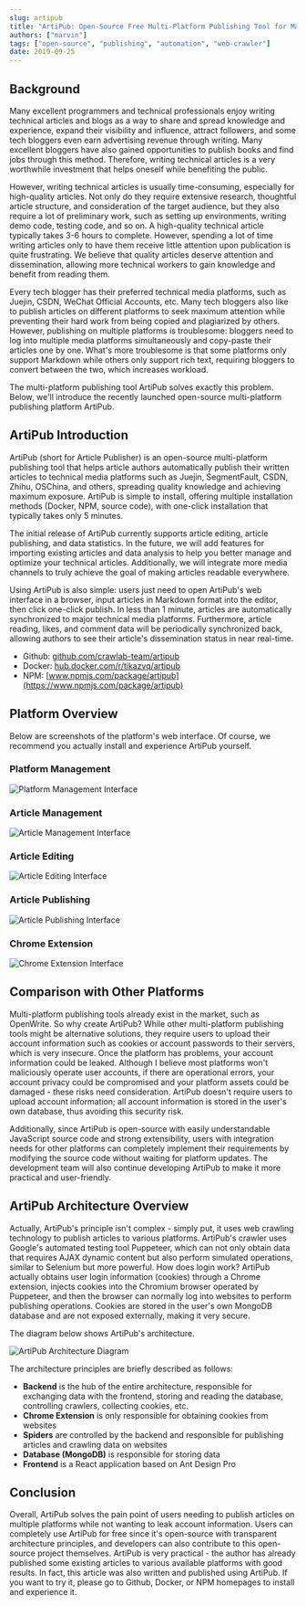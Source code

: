 ```yaml
---
slug: artipub
title: "ArtiPub: Open-Source Free Multi-Platform Publishing Tool for Maximum Article Reach"
authors: ["marvin"]
tags: ["open-source", "publishing", "automation", "web-crawler"]
date: 2019-09-25
---
```


## Background

Many excellent programmers and technical professionals enjoy writing technical articles and blogs as a way to share and spread knowledge and experience, expand their visibility and influence, attract followers, and some tech bloggers even earn advertising revenue through writing. Many excellent bloggers have also gained opportunities to publish books and find jobs through this method. Therefore, writing technical articles is a very worthwhile investment that helps oneself while benefiting the public.

However, writing technical articles is usually time-consuming, especially for high-quality articles. Not only do they require extensive research, thoughtful article structure, and consideration of the target audience, but they also require a lot of preliminary work, such as setting up environments, writing demo code, testing code, and so on. A high-quality technical article typically takes 3-6 hours to complete. However, spending a lot of time writing articles only to have them receive little attention upon publication is quite frustrating. We believe that quality articles deserve attention and dissemination, allowing more technical workers to gain knowledge and benefit from reading them.

Every tech blogger has their preferred technical media platforms, such as Juejin, CSDN, WeChat Official Accounts, etc. Many tech bloggers also like to publish articles on different platforms to seek maximum attention while preventing their hard work from being copied and plagiarized by others. However, publishing on multiple platforms is troublesome: bloggers need to log into multiple media platforms simultaneously and copy-paste their articles one by one. What's more troublesome is that some platforms only support Markdown while others only support rich text, requiring bloggers to convert between the two, which increases workload.

The multi-platform publishing tool ArtiPub solves exactly this problem. Below, we'll introduce the recently launched open-source multi-platform publishing platform ArtiPub.

## ArtiPub Introduction

ArtiPub (short for Article Publisher) is an open-source multi-platform publishing tool that helps article authors automatically publish their written articles to technical media platforms such as Juejin, SegmentFault, CSDN, Zhihu, OSChina, and others, spreading quality knowledge and achieving maximum exposure. ArtiPub is simple to install, offering multiple installation methods (Docker, NPM, source code), with one-click installation that typically takes only 5 minutes.

The initial release of ArtiPub currently supports article editing, article publishing, and data statistics. In the future, we will add features for importing existing articles and data analysis to help you better manage and optimize your technical articles. Additionally, we will integrate more media channels to truly achieve the goal of making articles readable everywhere.

Using ArtiPub is also simple: users just need to open ArtiPub's web interface in a browser, input articles in Markdown format into the editor, then click one-click publish. In less than 1 minute, articles are automatically synchronized to major technical media platforms. Furthermore, article reading, likes, and comment data will be periodically synchronized back, allowing authors to see their article's dissemination status in near real-time.

- Github: [github.com/crawlab-team/artipub](https://github.com/crawlab-team/artipub)
- Docker: [hub.docker.com/r/tikazyq/artipub](https://hub.docker.com/r/tikazyq/artipub)
- NPM: [www.npmjs.com/package/artipub](https://www.npmjs.com/package/artipub)

## Platform Overview

Below are screenshots of the platform's web interface. Of course, we recommend you actually install and experience ArtiPub yourself.

### Platform Management

![Platform Management Interface](https://p1-jj.byteimg.com/tos-cn-i-t2oaga2asx/gold-user-assets/2019/9/21/16d51b8fad0d9189~tplv-t2oaga2asx-jj-mark:3024:0:0:0:q75.awebp)

### Article Management

![Article Management Interface](https://p1-jj.byteimg.com/tos-cn-i-t2oaga2asx/gold-user-assets/2019/9/21/16d51b8fc643c073~tplv-t2oaga2asx-jj-mark:3024:0:0:0:q75.awebp)

### Article Editing

![Article Editing Interface](https://p1-jj.byteimg.com/tos-cn-i-t2oaga2asx/gold-user-assets/2019/9/22/16d56abab85dbb0f~tplv-t2oaga2asx-jj-mark:3024:0:0:0:q75.awebp)

### Article Publishing

![Article Publishing Interface](https://p1-jj.byteimg.com/tos-cn-i-t2oaga2asx/gold-user-assets/2019/9/21/16d51b8fc9febf80~tplv-t2oaga2asx-jj-mark:3024:0:0:0:q75.awebp)

### Chrome Extension

![Chrome Extension Interface](https://p1-jj.byteimg.com/tos-cn-i-t2oaga2asx/gold-user-assets/2019/9/21/16d51b9012954ad7~tplv-t2oaga2asx-jj-mark:3024:0:0:0:q75.awebp)

## Comparison with Other Platforms

Multi-platform publishing tools already exist in the market, such as OpenWrite. So why create ArtiPub? While other multi-platform publishing tools might be alternative solutions, they require users to upload their account information such as cookies or account passwords to their servers, which is very insecure. Once the platform has problems, your account information could be leaked. Although I believe most platforms won't maliciously operate user accounts, if there are operational errors, your account privacy could be compromised and your platform assets could be damaged - these risks need consideration. ArtiPub doesn't require users to upload account information; all account information is stored in the user's own database, thus avoiding this security risk.

Additionally, since ArtiPub is open-source with easily understandable JavaScript source code and strong extensibility, users with integration needs for other platforms can completely implement their requirements by modifying the source code without waiting for platform updates. The development team will also continue developing ArtiPub to make it more practical and user-friendly.

## ArtiPub Architecture Overview

Actually, ArtiPub's principle isn't complex - simply put, it uses web crawling technology to publish articles to various platforms. ArtiPub's crawler uses Google's automated testing tool Puppeteer, which can not only obtain data that requires AJAX dynamic content but also perform simulated operations, similar to Selenium but more powerful. How does login work? ArtiPub actually obtains user login information (cookies) through a Chrome extension, injects cookies into the Chromium browser operated by Puppeteer, and then the browser can normally log into websites to perform publishing operations. Cookies are stored in the user's own MongoDB database and are not exposed externally, making it very secure.

The diagram below shows ArtiPub's architecture.

![ArtiPub Architecture Diagram](https://p1-jj.byteimg.com/tos-cn-i-t2oaga2asx/gold-user-assets/2019/9/21/16d51b8ff391b428~tplv-t2oaga2asx-jj-mark:3024:0:0:0:q75.awebp)

The architecture principles are briefly described as follows:

- **Backend** is the hub of the entire architecture, responsible for exchanging data with the frontend, storing and reading the database, controlling crawlers, collecting cookies, etc.
- **Chrome Extension** is only responsible for obtaining cookies from websites
- **Spiders** are controlled by the backend and responsible for publishing articles and crawling data on websites
- **Database (MongoDB)** is responsible for storing data
- **Frontend** is a React application based on Ant Design Pro

## Conclusion

Overall, ArtiPub solves the pain point of users needing to publish articles on multiple platforms while not wanting to leak account information. Users can completely use ArtiPub for free since it's open-source with transparent architecture principles, and developers can also contribute to this open-source project themselves. ArtiPub is very practical - the author has already published some existing articles to various available platforms with good results. In fact, this article was also written and published using ArtiPub. If you want to try it, please go to Github, Docker, or NPM homepages to install and experience it.